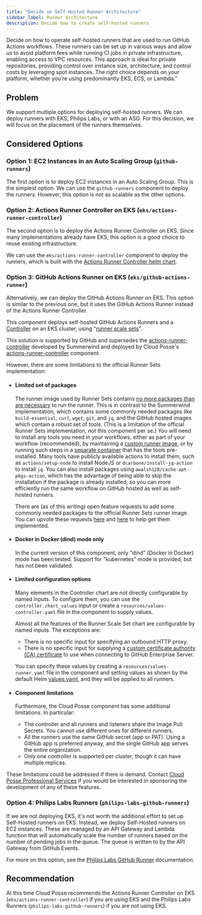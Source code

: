 ```yaml
---
title: "Decide on Self-Hosted Runner Architecture"
sidebar_label: Runner Architecture
description: Decide how to create self-hosted runners
---
```



<Intro>
Decide on how to operate self-hosted runners that are used to run GitHub Actions workflows. These runners can be set up in various ways and allow us to avoid platform fees while running CI jobs in private infrastructure, enabling access to VPC resources. This approach is ideal for private repositories, providing control over instance size, architecture, and control costs by leveraging spot instances. The right choice depends on your platform, whether you’re using predominantly EKS, ECS, or Lambda.”
</Intro>

## Problem

We support multiple options for deploying self-hosted runners. We can deploy runners with EKS, Philips Labs, or with an
ASG. For this decision, we will focus on the placement of the runners themselves.

## Considered Options

### Option 1: EC2 Instances in an Auto Scaling Group (`github-runners`)

The first option is to deploy EC2 instances in an Auto Scaling Group. This is the simplest option. We can use the
`github-runners` component to deploy the runners. However, this option is not as scalable as the other options.

### Option 2: Actions Runner Controller on EKS (`eks/actions-runner-controller`)

The second option is to deploy the Actions Runner Controller on EKS. Since many implementations already have EKS, this
option is a good choice to reuse existing infrastructure.

We can use the `eks/actions-runner-controller` component to deploy the runners, which is built with the
[Actions Runner Controller helm chart](https://github.com/actions/actions-runner-controller).

### Option 3: GitHub Actions Runner on EKS (`eks/github-actions-runner`)

Alternatively, we can deploy the GitHub Actions Runner on EKS. This option is similar to the previous one, but it uses
the GitHub Actions Runner instead of the Actions Runner Controller.

This component deploys self-hosted GitHub Actions Runners and a
[Controller](https://docs.github.com/en/actions/hosting-your-own-runners/managing-self-hosted-runners-with-actions-runner-controller/quickstart-for-actions-runner-controller#introduction)
on an EKS cluster, using
"[runner scale sets](https://docs.github.com/en/actions/hosting-your-own-runners/managing-self-hosted-runners-with-actions-runner-controller/deploying-runner-scale-sets-with-actions-runner-controller#runner-scale-set)".

This solution is supported by GitHub and supersedes the
[actions-runner-controller](https://github.com/actions/actions-runner-controller/blob/master/docs/about-arc.md)
developed by Summerwind and deployed by Cloud Posse's
[actions-runner-controller](https://docs.cloudposse.com/components/library/aws/eks/actions-runner-controller/)
component.

However, there are some limitations to the official Runner Sets implementation:

- #### Limited set of packages

  The runner image used by Runner Sets contains [no more packages than are necessary](https://docs.github.com/en/actions/hosting-your-own-runners/managing-self-hosted-runners-with-actions-runner-controller/about-actions-runner-controller#about-the-runner-container-image) to run the runner. This is in contrast to the Summerwind implementation, which contains some commonly needed packages like `build-essential`, `curl`, `wget`, `git`, and `jq`, and the GitHub hosted images which contain a robust set of tools. (This is a limitation of the official Runner Sets implementation, not this component per se.) You will need to install any tools you need in your workflows, either as part of your workflow (recommended), by maintaining a [custom runner image](https://docs.github.com/en/actions/hosting-your-own-runners/managing-self-hosted-runners-with-actions-runner-controller/about-actions-runner-controller#creating-your-own-runner-image), or by running such steps in a [separate container](https://docs.github.com/en/actions/using-jobs/running-jobs-in-a-container) that has the tools pre-installed. Many tools have publicly available actions to install them, such as `actions/setup-node` to install NodeJS or `dcarbone/install-jq-action` to install `jq`. You can also install packages using `awalsh128/cache-apt-pkgs-action`, which has the advantage of being able to skip the installation if the package is already installed, so you can more efficiently run the same workflow on GitHub hosted as well as self-hosted runners.

  <Note title="Feature Requests">There are (as of this writing) open feature requests to add some commonly needed packages to the official Runner Sets runner image. You can upvote these requests [here](https://github.com/actions/actions-runner-controller/discussions/3168) and [here](https://github.com/orgs/community/discussions/80868) to help get them implemented.</Note>

- #### Docker in Docker (dind) mode only

  In the current version of this component, only "dind" (Docker in Docker) mode has been tested. Support for "kubernetes" mode is provided, but has not been validated.

- #### Limited configuration options

  Many elements in the Controller chart are not directly configurable by named inputs. To configure them, you can use the `controller.chart_values` input or create a `resources/values-controller.yaml` file in the component to supply values.

  Almost all the features of the Runner Scale Set chart are configurable by named inputs. The exceptions are:

  - There is no specific input for specifying an outbound HTTP proxy.
  - There is no specific input for supplying a [custom certificate authority (CA) certificate](https://docs.github.com/en/actions/hosting-your-own-runners/managing-self-hosted-runners-with-actions-runner-controller/deploying-runner-scale-sets-with-actions-runner-controller#custom-tls-certificates) to use when connecting to GitHub Enterprise Server.

  You can specify these values by creating a `resources/values-runner.yaml` file in the component and setting values as shown by the default Helm [values.yaml](https://github.com/actions/actions-runner-controller/blob/master/charts/gha-runner-scale-set/values.yaml), and they will be applied to all runners.

- #### Component limitations

  Furthermore, the Cloud Posse component has some additional limitations. In particular:

  - The controller and all runners and listeners share the Image Pull Secrets. You cannot use different ones for different
    runners.
  - All the runners use the same GitHub secret (app or PAT). Using a GitHub app is preferred anyway, and the single GitHub
    app serves the entire organization.
  - Only one controller is supported per cluster, though it can have multiple replicas.

These limitations could be addressed if there is demand. Contact [Cloud Posse Professional Services](https://cloudposse.com/professional-services/) if you would be interested in sponsoring the development of any of these features.

### Option 4: Philips Labs Runners (`philips-labs-github-runners`)

If we are not deploying EKS, it's not worth the additional effort to set up Self-Hosted runners on EKS. Instead, we deploy Self-Hosted runners on EC2 instances. These are managed by an API Gateway and Lambda function that will automatically scale the number of runners based on the number of pending jobs in the queue. The queue is written to by the API Gateway from GitHub Events.

For more on this option, see the [Philips Labs GitHub Runner](https://philips-labs.github.io/terraform-aws-github-runner/) documentation.

## Recommendation

At this time Cloud Posse recommends the Actions Runner Controller on EKS (`eks/actions-runner-controller`) if you are using EKS and the Philips Labs Runners (`philips-labs-github-runners`) if you are not using EKS.

